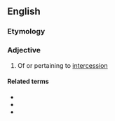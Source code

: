 ==English==

===Etymology===
{{suffix|en|intercession|ory}} <!-- Not intercessor + -y -->

===Adjective===
{{en-adj}}

# Of or pertaining to [[intercession]]

====Related terms====
* {{l|en|intercede}}
* {{l|en|intercession}}
* {{l|en|intercessor}}